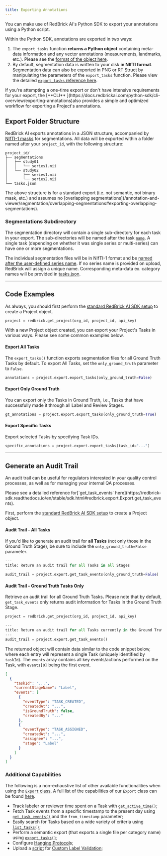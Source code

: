 ```yaml
---
title: Exporting Annotations
---
```


You can make use of RedBrick AI's Python SDK to export your annotations using a Python script.&#x20;

Within the Python SDK, annotations are exported in two ways:&#x20;

1. The `export_tasks` function **returns a Python object** containing meta-data information and any vector annotations (measurements, landmarks, etc.). Please see the [format of the object here](https://docs.redbrickai.com/python-sdk/reference/export-annotation-format).&#x20;
2. By default, segmentation data is written to your disk **in NIfTI format**. Segmentation data can also be exported in PNG or RT Struct by manipulating the parameters of the `export_tasks` function. Please view the detailed [`export_tasks` reference here](https://redbrick-sdk.readthedocs.io/en/stable/sdk.html#redbrick.export.Export.export_tasks).&#x20;

<Note>
If you're attempting a one-time export or don't have intensive requirements for your export, the [**CLI** ](https://docs.redbrickai.com/python-sdk/cli-overview/exporting-annotations)also provides a simple and optimized workflow for exporting a Project's annotations.&#x20;
</Note>

## Export Folder Structure

RedBrick AI exports annotations in a JSON structure, accompanied by [NIfTI-1 masks](https://nifti.nimh.nih.gov/nifti-1/) for segmentations. All data will be exported within a folder named after your `project_id`, with the following structure:

```
project_id/
├── segmentations
│   ├── study01
│   │   └── series1.nii
│   └── study02
│       ├── series1.nii
│       └── series2.nii
└── tasks.json
```

<Check>
The above structure is for a standard export (i.e. not semantic, not binary mask, etc.) and assumes no [overlapping segmentations](/annotation-and-viewer/segmentation/overlapping-segmentations#exporting-overlapping-segmentations).&#x20;
</Check>

### Segmentations Subdirectory

The segmentation directory will contain a single sub-directory for each task in your export. The sub-directories will be named after the task [`name`](./exporting-annotations#name-string). A single task (depending on whether it was single series or multi-series) can have one or more segmentations.

The individual segmentation files will be in NIfTI-1 format and be [named after the user-defined series name](./exporting-annotations#name-string-1). If no series name is provided on upload, RedBrick will assign a unique name. Corresponding meta-data ex. category names will be provided in [tasks.json](./exporting-annotations#tasks-json).

***

## Code Examples

As always, you should first perform the [standard RedBrick AI SDK setup](./#initializing-the-redbrick-sdk-in-python) to create a Project object.

```python
project = redbrick.get_project(org_id, project_id, api_key)
```

With a new Project object created, you can export your Project's Tasks in various ways. Please see some common examples below.

#### Export All Tasks

The `export_tasks()` function exports segmentation files for all Ground Truth Tasks by default. To export All Tasks, set the `only_ground_truth` parameter to `False`.

```python
annotations = project.export.export_tasks(only_ground_truth=False)
```

#### Export Only Ground Truth

You can export only the Tasks in Ground Truth, i.e., Tasks that have successfully made it through all Label and Review Stages.&#x20;

```python
gt_annotations = project.export.export_tasks(only_ground_truth=True)
```

#### **Export Specific Tasks**

Export selected Tasks by specifying Task IDs.&#x20;

```python
specific_annotations = project.export.export_tasks(task_id="...")
```

***

## Generate an Audit Trail

An audit trail can be useful for regulators interested in your quality control processes, as well as for managing your internal QA processes.&#x20;

<Check>
Please see a detailed reference for[`get_task_events` here](https://redbrick-sdk.readthedocs.io/en/stable/sdk.html#redbrick.export.Export.get_task_events).
</Check>

First, perform the [standard RedBrick AI SDK setup](./#initializing-the-redbrick-sdk-in-python) to create a Project object.&#x20;

#### Audit Trail - All Tasks

If you'd like to generate an audit trail for **all Tasks** (not only those in the Ground Truth Stage), be sure to include the `only_ground_truth=False` parameter.

```python
---
title: Return an audit trail for all Tasks in all Stages
---
audit_trail = project.export.get_task_events(only_ground_truth=False)
```

#### Audit Trail - Ground Truth Tasks Only

Retrieve an audit trail for all Ground Truth Task&#x73;**.** Please note that by default, `get_task_events` only returns audit information for Tasks in the Ground Truth Stage.&#x20;

```python
project = redbrick.get_project(org_id, project_id, api_key)

---
title: Return an audit trail for all Tasks currently in the Ground Truth Stage
---
audit_trail = project.export.get_task_events()
```

The returned object will contain data similar to the code snippet below, where each entry will represent a single Task (uniquely identified by `taskId`). The `events` array contains all key events/actions performed on the Task, with `events[0]` being the first event.

```json
[
  {
    "taskId": "...",
    "currentStageName": "Label",
    "events": [
      {
        "eventType": "TASK_CREATED",
        "createdAt": "...",
        "isGroundTruth": false,
        "createdBy": "..."
      },
      {
        "eventType": "TASK_ASSIGNED",
        "createdAt": "...",
        "assignee": "...",
        "stage": "Label"
      }
    ]
  }
]
```

### Additional Capabilities

The following is a non-exhaustive list of other available functionalities when using the [`Export` class](https://redbrick-sdk.readthedocs.io/en/stable/sdk.html#export). A full list of the capabilities of our `Export` class can be found [here](https://redbrick-sdk.readthedocs.io/en/stable/sdk.html#redbrick.export.Export).

* Track labeler or reviewer time spent on a Task with [`get_active_time()`](https://redbrick-sdk.readthedocs.io/en/stable/sdk.html#redbrick.export.Export.get_active_time);
* Fetch Task events from a specific timestamp to the present day using [`get_task_events()`](https://redbrick-sdk.readthedocs.io/en/stable/sdk.html#redbrick.export.Export.get_task_events) and the `from_timestamp` parameter;
* Easily search for Tasks based on a wide variety of criteria using [`list_tasks()`](https://redbrick-sdk.readthedocs.io/en/stable/sdk.html#redbrick.export.Export.list_tasks);
* Perform a semantic export (that exports a single file per category name) using [`export_tasks()`](https://redbrick-sdk.readthedocs.io/en/stable/sdk.html#redbrick.export.Export.export_tasks);
* Configure [Hanging Protocol](https://redbrick-sdk.readthedocs.io/en/stable/sdk.html#redbrick.settings.Settings.hanging_protocol)s;
* Upload a [script](https://redbrick-sdk.readthedocs.io/en/stable/sdk.html#redbrick.settings.Settings.label_validation) for [Custom Label Validation](../../project-pages/settings-page/custom-label-validation);
